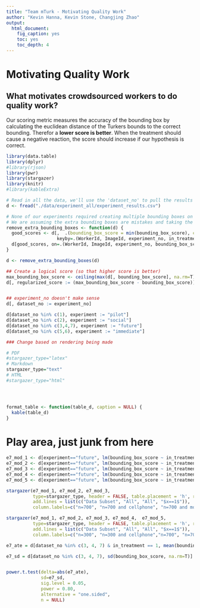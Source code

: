 ```yaml
---
title: "Team mTurk - Motivating Quality Work"
author: "Kevin Hanna, Kevin Stone, Changjing Zhao"
output:
  html_document: 
    fig_caption: yes
    toc: yes
    toc_depth: 4
---
```


# Motivating Quality Work
## What motivates crowdsourced workers to do quality work?

Our scoring metric measures the accuracy of the bounding box by calculating the euclidean distance of the Turkers bounds to the correct bounding.
Therefor a **lower score is better**.  When the treatment should cause a negative reaction, the score should increase if our hypothesis is correct.


```r
library(data.table)
library(dplyr)
#library(rjson)
library(pwr)
library(stargazer)
library(knitr)
#library(kableExtra)

```

```r
# Read in all the data, we'll use the 'dataset_no' to pull the results from each experiment. 
d <- fread("./data/experiment_all/experiment_results.csv")

# None of our experiments required creating multiple bounding boxes on a single image.
# We are assuming the extra bounding boxes are mistakes and taking the better score.
remove_extra_bounding_boxes <- function(d) {
  good_scores <- d[,  .(bounding_box_score = min(bounding_box_score), count = .N), 
                   keyby=.(WorkerId, ImageId, experiment_no, in_treatment)]
  d[good_scores, on=.(WorkerId, ImageId, experiment_no, bounding_box_score, in_treatment)]
}

d <- remove_extra_bounding_boxes(d)

## Create a logical score (so that higher score is better)
max_bounding_box_score <- ceiling(max(d[, bounding_box_score], na.rm=T))
d[, regularized_score := (max_bounding_box_score - bounding_box_score)]


## experiment_no doesn't make sense
d[, dataset_no := experiment_no]

d[dataset_no %in% c(1), experiment := "pilot"]
d[dataset_no %in% c(2), experiment := "social"]
d[dataset_no %in% c(3,4,7), experiment := "future"]
d[dataset_no %in% c(5,6), experiment := "immediate"]

```


```r

### Change based on rendering being made 

# PDF
#stargazer_type="latex"
# Markdown
stargazer_type="text"
# HTML
#stargazer_type="html"




format_table <- function(table_d, caption = NULL) {
  kable(table_d)
}

```





# Play area, just junk from here

```r
e7_mod_1 <- d[experiment=="future", lm(bounding_box_score ~ in_treatment)]
e7_mod_2 <- d[experiment=="future", lm(bounding_box_score ~ in_treatment+is_cellphone)]
e7_mod_3 <- d[experiment=="future", lm(bounding_box_score ~ in_treatment+factor(mousetrackpad))]
e7_mod_4 <- d[experiment=="future", lm(bounding_box_score ~ in_treatment+factor(Reward))]
e7_mod_5 <- d[experiment=="future", lm(bounding_box_score ~ in_treatment+factor(mousetrackpad)+factor(Reward))]

stargazer(e7_mod_1, e7_mod_2, e7_mod_3,
          type=stargazer_type, header = FALSE, table.placement = 'h', report=('vc*p'),
          add.lines = list(c("Data Subset", "All", "All", "$x==1$")),
          column.labels=c("n=700", "n=700 and cellphone", "n=700 and mousetrackpad"))

```

```r
stargazer(e7_mod_1, e7_mod_2, e7_mod_3, e7_mod_4,  e7_mod_5,
          type=stargazer_type, header = FALSE, table.placement = 'h', report=('vc*p'),
          add.lines = list(c("Data Subset", "All", "All", "$x==1$")),
          column.labels=c("n=300", "n=300 and cellphone","n=700", "n=700 and cellphone"))
```


```r

e7_ate = d[dataset_no %in% c(3, 4, 7) & in_treatment == 1, mean(bounding_box_score, na.rm=T)] - d[dataset_no %in% c(3, 4, 7) & in_treatment == 0, mean(bounding_box_score, na.rm=T)]

e7_sd = d[dataset_no %in% c(3, 4, 7), sd(bounding_box_score, na.rm=T)]


power.t.test(delta=abs(e7_ate), 
             sd=e7_sd, 
             sig.level = 0.05,
             power = 0.80,
             alternative = "one.sided",
             n = NULL)
```